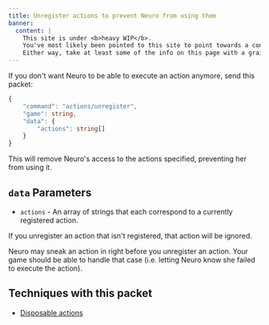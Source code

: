 ```yaml
---
title: Unregister actions to prevent Neuro from using them
banner:
  content: |
    This site is under <b>heavy WIP</b>.
    You've most likely been pointed to this site to point towards a concept, or something.
    Either way, take at least some of the info on this page with a grain of salt.
---
```



If you don't want Neuro to be able to execute an action anymore, send this packet:

```ts
{
    "command": "actions/unregister",
    "game": string,
    "data": {
        "actions": string[]
    }
}
```

This will remove Neuro's access to the actions specified, preventing her from using it.

## `data` Parameters

- `actions` - An array of strings that each correspond to a currently registered action.

<Aside type="tip">

If you unregister an action that isn't registered, that action will be ignored.

</Aside>

<Aside>

Neuro may sneak an action in right before you unregister an action. Your game should be able to handle that case (i.e. letting Neuro know she failed to execute the action).

</Aside>

## Techniques with this packet

- [Disposable actions](/base/techniques/disposable_actions)
